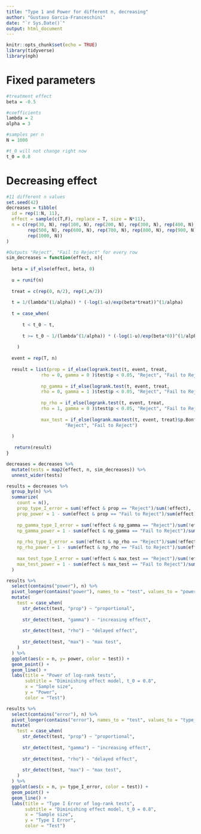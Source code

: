 ```yaml
---
title: "Type 1 and Power for different n, decreasing"
author: "Gustavo Garcia-Franceschini"
date: "`r Sys.Date()`"
output: html_document
---
```


```r
knitr::opts_chunk$set(echo = TRUE)
library(tidyverse)
library(nph)
```

# Fixed parameters

```r
#treatment effect
beta = -0.5

#coefficients
lambda = 2
alpha = 3

#samples per n
N = 1000

#t_0 will not change right now
t_0 = 0.8
```

# Decreasing effect

```r
#11 different n values
set.seed(42)
decreases = tibble(
  id = rep(1:N, 11),
  effect = sample(c(T,F), replace = T, size = N*11),
  n = c(rep(30, N), rep(100, N), rep(200, N), rep(300, N), rep(400, N), 
        rep(500, N), rep(600, N), rep(700, N), rep(800, N), rep(900, N), 
        rep(1000, N))
)

#Outputs "Reject", "Fail to Reject" for every row
sim_decreases = function(effect, n){
  
  beta = if_else(effect, beta, 0)
  
  u = runif(n)
  
  treat = c(rep(0, n/2), rep(1,n/2))
    
  t = 1/(lambda^(1/alpha)) * (-log(1-u)/exp(beta*treat))^(1/alpha)
  
  t = case_when(
      
      t < t_0 ~ t,
      
      t >= t_0 ~ 1/(lambda^(1/alpha)) * (-log(1-u)/exp(beta*0))^(1/alpha)
      
    )
  
  event = rep(T, n)
  
  result = list(prop = if_else(logrank.test(t, event, treat, 
             rho = 0, gamma = 0 )$test$p < 0.05, "Reject", "Fail to Reject"), 
             
             np_gamma = if_else(logrank.test(t, event, treat, 
             rho = 0, gamma = 1 )$test$p < 0.05, "Reject", "Fail to Reject"), 
             
             np_rho = if_else(logrank.test(t, event, treat, 
             rho = 1, gamma = 0 )$test$p < 0.05, "Reject", "Fail to Reject"),
             
             max_test = if_else(logrank.maxtest(t, event, treat)$p.Bonf < 0.05,
                      "Reject", "Fail to Reject")
   
  )
   
   return(result)
}

decreases = decreases %>%
  mutate(tests = map2(effect, n, sim_decreases)) %>%
  unnest_wider(tests)
```


```r
results = decreases %>%
  group_by(n) %>% 
  summarize(
    count = n(),
    prop_type_I_error = sum(!effect & prop == "Reject")/sum(!effect),
    prop_power = 1 - sum(effect & prop == "Fail to Reject")/sum(effect),
    
    np_gamma_type_I_error = sum(!effect & np_gamma == "Reject")/sum(!effect),
    np_gamma_power = 1 - sum(effect & np_gamma == "Fail to Reject")/sum(effect),
    
    np_rho_type_I_error = sum(!effect & np_rho == "Reject")/sum(!effect),
    np_rho_power = 1 - sum(effect & np_rho == "Fail to Reject")/sum(effect),
    
    max_test_type_I_error = sum(!effect & max_test == "Reject")/sum(!effect),
    max_test_power = 1 - sum(effect & max_test == "Fail to Reject")/sum(effect),
  )
```


```r
results %>%
  select(contains("power"), n) %>%
  pivot_longer(contains("power"), names_to = "test", values_to = "power") %>%
  mutate(
    test = case_when(
      str_detect(test, "prop") ~ "proportional",
      
      str_detect(test, "gamma") ~ "increasing effect",
      
      str_detect(test, "rho") ~ "delayed effect",
      
      str_detect(test, "max") ~ "max test",
    )
  ) %>%
  ggplot(aes(x = n, y= power, color = test)) +
  geom_point() + 
  geom_line() + 
  labs(title = "Power of log-rank tests",
       subtitle = "Diminishing effect model, t_0 = 0.8",
       x = "Sample size",
       y = "Power",
       color = "Test")
```

```r
results %>%
  select(contains("error"), n) %>%
  pivot_longer(contains("error"), names_to = "test", values_to = "type_I_error") %>%
  mutate(
    test = case_when(
      str_detect(test, "prop") ~ "proportional",
      
      str_detect(test, "gamma") ~ "increasing effect",
      
      str_detect(test, "rho") ~ "delayed effect",
      
      str_detect(test, "max") ~ "max test",
    )
  ) %>%
  ggplot(aes(x = n, y= type_I_error, color = test)) +
  geom_point() + 
  geom_line() + 
  labs(title = "Type I Error of log-rank tests",
       subtitle = "Diminishing effect model, t_0 = 0.8",
       x = "Sample size",
       y = "Type I Error",
       color = "Test")
```



